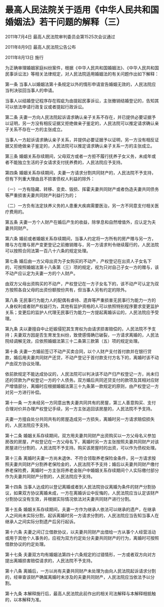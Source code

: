 # 最高人民法院关于适用《中华人民共和国婚姻法》若干问题的解释（三）

2011年7月4日 最高人民法院审判委员会第1525次会议通过

2011年8月9日 最高人民法院公告公布

2011年8月13日 施行

  

为正确审理婚姻家庭纠纷案件，根据《中华人民共和国婚姻法》、《中华人民共和国民事诉讼法》等相关法律规定，对人民法院适用婚姻法的有关问题作出如下解释：

第一条 当事人以婚姻法第十条规定以外的情形申请宣告婚姻无效的，人民法院应当判决驳回当事人的申请。

当事人以结婚登记程序存在瑕疵为由提起民事诉讼，主张撤销结婚登记的，告知其可以依法申请行政复议或者提起行政诉讼。

第二条 夫妻一方向人民法院起诉请求确认亲子关系不存在，并已提供必要证据予以证明，另一方没有相反证据又拒绝做亲子鉴定的，人民法院可以推定请求确认亲子关系不存在一方的主张成立。

当事人一方起诉请求确认亲子关系，并提供必要证据予以证明，另一方没有相反证据又拒绝做亲子鉴定的，人民法院可以推定请求确认亲子关系一方的主张成立。

第三条 婚姻关系存续期间，父母双方或者一方拒不履行抚养子女义务，未成年或者不能独立生活的子女请求支付抚养费的，人民法院应予支持。

第四条 婚姻关系存续期间，夫妻一方请求分割共同财产的，人民法院不予支持，但有下列重大理由且不损害债权人利益的除外：

（一）一方有隐藏、转移、变卖、毁损、挥霍夫妻共同财产或者伪造夫妻共同债务等严重损害夫妻共同财产利益行为的；

（二）一方负有法定扶养义务的人患重大疾病需要医治，另一方不同意支付相关医疗费用的。

第五条 夫妻一方个人财产在婚后产生的收益，除孳息和自然增值外，应认定为夫妻共同财产。

第六条 婚前或者婚姻关系存续期间，当事人约定将一方所有的房产赠与另一方，赠与方在赠与房产变更登记之前撤销赠与，另一方请求判令继续履行的，人民法院可以按照合同法第一百八十六条的规定处理。

第七条 婚后由一方父母出资为子女购买的不动产，产权登记在出资人子女名下的，可按照婚姻法第十八条第（三）项的规定，视为只对自己子女一方的赠与，该不动产应认定为夫妻一方的个人财产。

由双方父母出资购买的不动产，产权登记在一方子女名下的，该不动产可认定为双方按照各自父母的出资份额按份共有，但当事人另有约定的除外。

第八条 无民事行为能力人的配偶有虐待、遗弃等严重损害无民事行为能力一方的人身权利或者财产权益行为，其他有监护资格的人可以依照特别程序要求变更监护关系；变更后的监护人代理无民事行为能力一方提起离婚诉讼的，人民法院应予受理。

第九条 夫以妻擅自中止妊娠侵犯其生育权为由请求损害赔偿的，人民法院不予支持；夫妻双方因是否生育发生纠纷，致使感情确已破裂，一方请求离婚的，人民法院经调解无效，应依照婚姻法第三十二条第三款第（五）项的规定处理。

第十条 夫妻一方婚前签订不动产买卖合同，以个人财产支付首付款并在银行贷款，婚后用夫妻共同财产还贷，不动产登记于首付款支付方名下的，离婚时该不动产由双方协议处理。

依前款规定不能达成协议的，人民法院可以判决该不动产归产权登记一方，尚未归还的贷款为产权登记一方的个人债务。双方婚后共同还贷支付的款项及其相对应财产增值部分，离婚时应根据婚姻法第三十九条第一款规定的原则，由产权登记一方对另一方进行补偿。

第十一条 一方未经另一方同意出售夫妻共同共有的房屋，第三人善意购买、支付合理对价并办理产权登记手续，另一方主张追回该房屋的，人民法院不予支持。

夫妻一方擅自处分共同共有的房屋造成另一方损失，离婚时另一方请求赔偿损失的，人民法院应予支持。

第十二条 婚姻关系存续期间，双方用夫妻共同财产出资购买以一方父母名义参加房改的房屋，产权登记在一方父母名下，离婚时另一方主张按照夫妻共同财产对该房屋进行分割的，人民法院不予支持。购买该房屋时的出资，可以作为债权处理。

第十三条 离婚时夫妻一方尚未退休、不符合领取养老保险金条件，另一方请求按照夫妻共同财产分割养老保险金的，人民法院不予支持；婚后以夫妻共同财产缴付养老保险费，离婚时一方主张将养老金账户中婚姻关系存续期间个人实际缴付部分作为夫妻共同财产分割的，人民法院应予支持。

第十四条 当事人达成的以登记离婚或者到人民法院协议离婚为条件的财产分割协议，如果双方协议离婚未成，一方在离婚诉讼中反悔的，人民法院应当认定该财产分割协议没有生效，并根据实际情况依法对夫妻共同财产进行分割。

第十五条 婚姻关系存续期间，夫妻一方作为继承人依法可以继承的遗产，在继承人之间尚未实际分割，起诉离婚时另一方请求分割的，人民法院应当告知当事人在继承人之间实际分割遗产后另行起诉。

第十六条 夫妻之间订立借款协议，以夫妻共同财产出借给一方从事个人经营活动或用于其他个人事务的，应视为双方约定处分夫妻共同财产的行为，离婚时可按照借款协议的约定处理。

第十七条 夫妻双方均有婚姻法第四十六条规定的过错情形，一方或者双方向对方提出离婚损害赔偿请求的，人民法院不予支持。

第十八条 离婚后，一方以尚有夫妻共同财产未处理为由向人民法院起诉请求分割的，经审查该财产确属离婚时未涉及的夫妻共同财产，人民法院应当依法予以分割。

第十九条 本解释施行后，最高人民法院此前作出的相关司法解释与本解释相抵触的，以本解释为准。